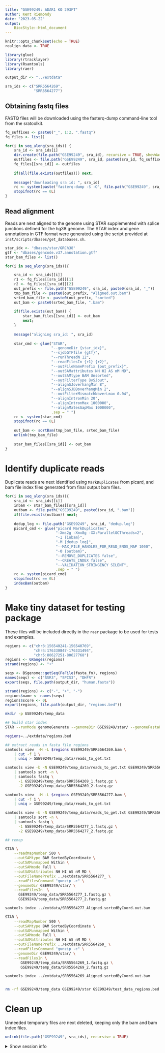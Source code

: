 ```yaml
---
title: "GSE99249: ADAR1 KO 293FT"
author: Kent Riemondy
date: "2023-05-22"
output:
    BiocStyle::html_document
---
```


```r
knitr::opts_chunk$set(echo = TRUE)
realign_data <- TRUE
```

```r
library(glue)
library(rtracklayer)
library(Rsamtools)
library(raer)

output_dir <- "../extdata"

sra_ids <- c("SRR5564269",
             "SRR5564277")
```

## Obtaining fastq files

FASTQ files will be downloaded using the fasterq-dump command-line tool from the sratoolkit.

```r

fq_suffixes <- paste0("_", 1:2, ".fastq")
fq_files <- list()

for(i in seq_along(sra_ids)) {
    sra_id <- sra_ids[i]
    dir.create(file.path("GSE99249", sra_id), recursive = TRUE, showWarnings = FALSE)
    outfiles <- file.path("GSE99249", sra_id, paste0(sra_id, fq_suffixes))
    fq_files[[sra_id]] <- outfiles
        
    if(all(file.exists(outfiles))) next;
    
    message("downloading sra id: ", sra_id)
    rc <- system(paste("fasterq-dump -S -O", file.path("GSE99249", sra_id),  sra_id))
    stopifnot(rc == 0L)
}
```


## Read alignment

Reads are next aligned to the genome using STAR supplemented with splice junctions defined for the hg38 genome. The STAR index and gene annotations in GTF format were generated using the script provided at `inst/scripts/dbases/get_databases.sh`.

```r
star_idx <- "dbases/star/GRCh38"
gtf <- "dbases/gencode.v37.annotation.gtf"
star_bam_files <- list()

for(i in seq_along(sra_ids)){

    sra_id <- sra_ids[[i]]
    r1 <- fq_files[[sra_id]][1]
    r2 <- fq_files[[sra_id]][2]
    out_prefix <- file.path("GSE99249", sra_id, paste0(sra_id, "_"))
    tmp_bam_file <- paste0(out_prefix, "Aligned.out.bam")
    srted_bam_file <- paste0(out_prefix, "sorted")
    out_bam <- paste0(srted_bam_file, ".bam")
    
    if(file.exists(out_bam)) {
        star_bam_files[[sra_id]] <- out_bam
        next;
    } 
    
    message("aligning sra_id: ", sra_id)
    
    star_cmd <- glue("STAR",
                     "--genomeDir {star_idx}",
                     "--sjdbGTFfile {gtf}",
                     "--runThreadN 12",
                     "--readFilesIn {r1} {r2}",
                     "--outFileNamePrefix {out_prefix}",
                     "--outSAMattributes NH HI AS nM MD",
                     "--outSAMtype BAM Unsorted",
                     "--outFilterType BySJout",
                     "--alignSJoverhangMin 8",
                     "--alignSJDBoverhangMin 2",
                     "--outFilterMismatchNoverLmax 0.04",
                     "--alignIntronMin 20",
                     "--alignIntronMax 1000000",
                     "--alignMatesGapMax 1000000", 
                     .sep = " ")
    rc <- system(star_cmd)
    stopifnot(rc == 0L)
    
    out_bam <- sortBam(tmp_bam_file, srted_bam_file)
    unlink(tmp_bam_file)
    
    star_bam_files[[sra_id]] <- out_bam
}
```

# Identify duplicate reads

Duplicate reads are next identified using `MarkDuplicates` from picard, and bam file index files generated from final output bam files.

```r
for(i in seq_along(sra_ids)){
    sra_id <- sra_ids[[i]]
    inbam <- star_bam_files[[sra_id]]
    outbam <- file.path("GSE99249", paste0(sra_id, ".bam"))
    if(file.exists(outbam)) next;
    
    dedup_log <- file.path("GSE99249", sra_id, "dedup.log")
    picard_cmd <- glue("picard MarkDuplicates", 
                       "-Xms2g -Xmx8g -XX:ParallelGCThreads=2",
                       "-I {inbam}",
                       "-M {dedup_log}", 
                       "--MAX_FILE_HANDLES_FOR_READ_ENDS_MAP 1000",
                       "-O {outbam}",
                       "--REMOVE_DUPLICATES false",
                       "--CREATE_INDEX false",
                       "--VALIDATION_STRINGENCY SILENT",
                       .sep = " ")
    rc <- system(picard_cmd)
    stopifnot(rc == 0L)
    indexBam(outbam)
}
```

# Make tiny dataset for testing package

These files will be included directly in the `raer` package to be used for tests and examples. 

```r
regions <- c("chr3:156540241-156540769",
             "chr4:176330847-176331494",
             "chr5:80627251-80627768")
regions <- GRanges(regions)
strand(regions) <- "+"

seqs <- BSgenome::getSeq(FaFile(fasta_fn), regions)
names(seqs) <- c("SSR3", "SPCS3", "DHFR")
export(seqs, file.path(output_dir, "human.fasta"))

strand(regions) <- c("-", "+", "-")
regions$name <- names(seqs)
regions$score <- 0L
export(regions, file.path(output_dir, "regions.bed"))
```

```bash
mkdir -p GSE99249/temp_data

## build star index
STAR --runMode genomeGenerate --genomeDir GSE99249/star/ --genomeFastaFiles ../extdata/human.fasta --genomeSAindexNbases 4 

regions=../extdata/regions.bed

## extract reads in fasta file regions
samtools view  -M -L $regions GSE99249/SRR5564269.bam \
    | cut -f 1 \
    | uniq > GSE99249/temp_data/reads_to_get.txt

samtools view -b -N GSE99249/temp_data/reads_to_get.txt GSE99249/SRR5564269.bam \
    | samtools sort -n \
    | samtools fastq \
      -1 GSE99249/temp_data/SRR5564269_1.fastq.gz \
      -2 GSE99249/temp_data/SRR5564269_2.fastq.gz

samtools view  -M -L $regions GSE99249/SRR5564277.bam \
    | cut -f 1 \
    | uniq > GSE99249/temp_data/reads_to_get.txt

samtools view -b -N GSE99249/temp_data/reads_to_get.txt GSE99249/SRR5564277.bam \
    | samtools sort -n \
    | samtools fastq \
      -1 GSE99249/temp_data/SRR5564277_1.fastq.gz \
      -2 GSE99249/temp_data/SRR5564277_2.fastq.gz

## remap

STAR \
    --readMapNumber 500 \
    --outSAMtype BAM SortedByCoordinate \
    --outSAMunmapped Within \
    --outSAMmode Full \
    --outSAMattributes NH HI AS nM MD \
    --outFileNamePrefix ../extdata/SRR5564277_ \
    --readFilesCommand "gunzip -c" \
    --genomeDir GSE99249/star/ \
    --readFilesIn  \
      GSE99249/temp_data/SRR5564277_1.fastq.gz \
      GSE99249/temp_data/SRR5564277_2.fastq.gz

samtools index ../extdata/SRR5564277_Aligned.sortedByCoord.out.bam

STAR \
    --readMapNumber 500 \
    --outSAMtype BAM SortedByCoordinate \
    --outSAMunmapped Within \
    --outSAMmode Full \
    --outSAMattributes NH HI AS nM MD \
    --outFileNamePrefix ../extdata/SRR5564269_ \
    --readFilesCommand "gunzip -c" \
    --genomeDir GSE99249/star/ \
    --readFilesIn \
       GSE99249/temp_data/SRR5564269_1.fastq.gz \
       GSE99249/temp_data/SRR5564269_2.fastq.gz

samtools index ../extdata/SRR5564269_Aligned.sortedByCoord.out.bam


rm -rf GSE99249/temp_data GSE99249/star GSE99249/test_data_regions.bed
```

# Clean up

Unneeded temporary files are next deleted, keeping only the bam and bam index files. 

```r
unlink(file.path("GSE99249", sra_ids), recursive = TRUE)
```


<details><summary>Show session info</summary>

```r
sessionInfo()
```
</details>
